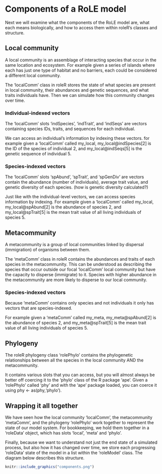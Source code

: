 # Components of a RoLE model

Next we will examine what the components of the RoLE model are, what each means biologically, and how to access them within roleR's classes and structure.

## Local community 

A local community is an assemblage of interacting species that occur in the same location and ecosystem. For example given a series of islands where each has just one type of habitat and no barriers, each could be considered a different local community.

The 'localComm' class in roleR stores the state of what species are present in local community, their abundances and genetic sequences, and what traits individuals have. Then we can simulate how this community changes over time.

### Individual-indexed vectors 

The 'localComm' slots 'indSpecies', 'indTrait', and 'indSeqs' are vectors containing species IDs, traits, and sequences for each individual.

We can access an individual's information by indexing these vectors. for example given a 'localComm' called my_local, my_local\@indSpecies\[2\] is the ID of the species of individual 2, and my_local\@indSeqs\[5\] is the genetic sequence of individual 5.

### Species-indexed vectors

The 'localComm' slots 'spAbund', 'spTrait', and 'spGenDiv' are vectors contain the abundance (number of individuals), average trait value, and genetic diversity of each species. (how is genetic diversity calculated?)

Just like with the individual-level vectors, we can access species information by indexing. For example given a 'localComm' called my_local, my_local\@spAbund\[2\] is the abundance of species 2, and my_local\@spTrait\[5\] is the mean trait value of all living individuals of species 5.

## Metacommunity

A metacommunity is a group of local communities linked by dispersal (immigration) of organisms between them.

The 'metaComm' class in roleR contains the abundances and traits of each species in the metacommunity. This can be understood as describing the species that occur outside our focal 'localComm' local community but have the capacity to disperse (immigrate) to it. Species with higher abundance in the metacommunity are more likely to disperse to our local community.

### Species-indexed vectors

Because 'metaComm' contains only species and not individuals it only has vectors that are species-indexed.

For example given a 'metaComm' called my_meta, my_meta\@spAbund\[2\] is the abundance of species 2, and my_meta\@spTrait\[5\] is the mean trait value of all living individuals of species 5.

## Phylogeny

The roleR phylogeny class 'rolePhylo' contains the phylogenetic relationships between all the species in the local community AND the metacommunity.

It contains various slots that you can access, but you will almost always be better off coercing it to the 'phylo' class of the R package 'ape'. Given a 'rolePhylo' called 'phy' and with the 'ape' package loaded, you can coerce it using phy \<- as(phy,'phylo').

## Wrapping it all together

We have seen how the local community 'localComm', the metacommunity 'metaComm', and the phylogeny 'rolePhylo' work together to represent the state of our model system. For bookkeeping, we hold them together in a 'roleData' object, which has slots 'local', 'meta' and 'phylo'.

Finally, because we want to understand not just the end state of a simulated process, but also how it has changed over time, we store each progressing 'roleData' state of the model in a list within the 'roleModel' class. The diagram below describes this structure.

```r
knitr::include_graphics("components.png")
```
